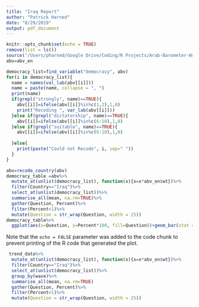 ```yaml
---
title: "Iraq Report"
author: "Patrick Harned"
date: "8/29/2019"
output: pdf_document
---
```


```r
knitr::opts_chunk$set(echo = TRUE)
remove(list = ls())
source("/Users/pharned/Google Drive/Coding/R Projects/Arab-Barometer-Wraps/Functions.R")
abv=abv_en
```



```r
democracy_list=find_variable("democracy", abv)
for(i in democracy_list){
  name = names(val_lab(abv[[i]]))
  name = paste(name, collapse = ", ")
  print(name)
  if(grepl("strongly", name)==TRUE){
    abv[[i]]=ifelse(abv[[i]]%in%c(1,2),1,0)
    print("Recoding ", var_lab(abv[[i]]))
  }else if(grepl("dictatorship", name)==TRUE){
    abv[[i]]=ifelse(abv[[i]]%in%c(6:10),1,0)
  }else if(grepl("suitable", name)==TRUE){
    abv[[i]]=ifelse(abv[[i]]%in%c(6:10),1,0)
    
  }else{
    print(paste("Could not Recode", i, sep=" "))
  }
}

abv=recode_country(abv)
democracy_table =abv%>%
  mutate_at(unlist(democracy_list), function(x){x=x*abv_en$wt})%>%
  filter(Country=="Iraq")%>%
  select_at(unlist(democracy_list))%>%
  summarise_all(mean, na.rm=TRUE)%>%
  gather(Question, Percent)%>%
  filter(Percent<1)%>%
  mutate(Question = str_wrap(Question, width = 25))
democracy_table%>%
  ggplot(aes(x=Question, y=Percent*100, fill=Question))+geom_bar(stat = "identity")+coord_flip()+theme_bw()+theme(plot.title = element_text(hjust = .5),axis.ticks = element_blank(), panel.grid = element_blank(), legend.title = element_blank(), legend.position = "bottom", legend.direction = "horizontal", axis.text.y =element_blank() )+ylab("Percent")+scale_fill_ab("mix")+ggtitle("Iraqi Outlook on Democracy")+geom_text(aes(label= round(Percent*100)), nudge_y = 1.3)

```

Note that the `echo = FALSE` parameter was added to the code chunk to prevent printing of the R code that generated the plot.

```r

 trend_data%>%
  mutate_at(unlist(democracy_list), function(x){x=x*abv_en$wt})%>%
  filter(Country=="Iraq")%>%
  select_at(unlist(democracy_list))%>%
  group_by(wave)%>%
  summarise_all(mean, na.rm=TRUE)
  gather(Question, Percent)%>%
  filter(Percent<1)%>%
  mutate(Question = str_wrap(Question, width = 25))

```

